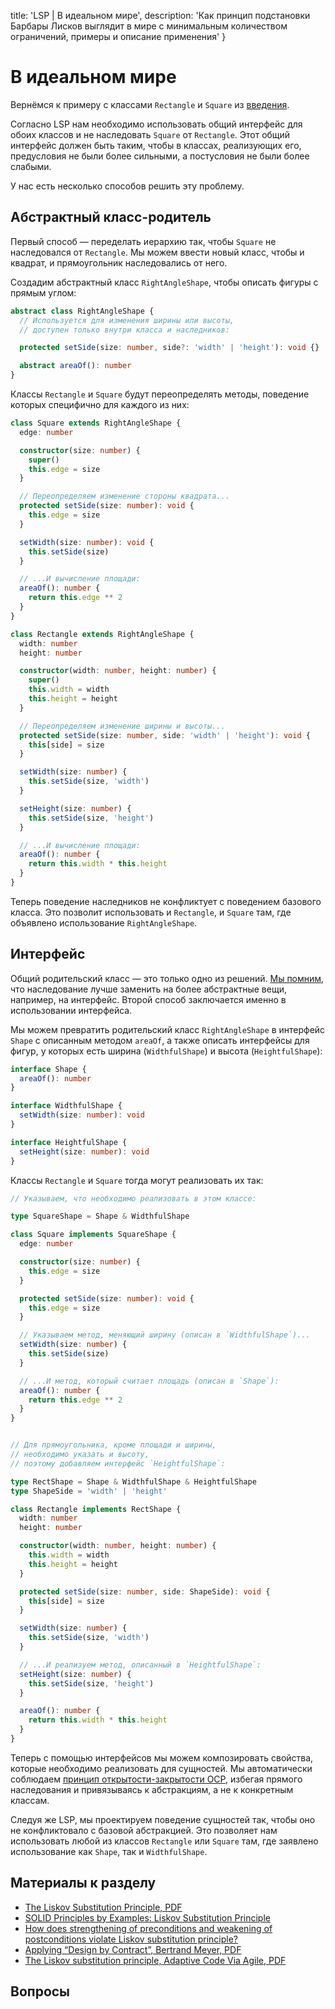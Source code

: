 
  title: 'LSP | В идеальном мире',
  description: 'Как принцип подстановки Барбары Лисков выглядит в мире с минимальным количеством ограничений, примеры и описание применения'
}


# В идеальном мире

Вернёмся к примеру с классами `Rectangle` и `Square` из [введения](/lsp).

Согласно LSP нам необходимо использовать общий интерфейс для обоих классов и не наследовать `Square` от `Rectangle`. Этот общий интерфейс должен быть таким, чтобы в классах, реализующих его, предусловия не были более сильными, а постусловия не были более слабыми.

У нас есть несколько способов решить эту проблему.

## Абстрактный класс-родитель

Первый способ — переделать иерархию так, чтобы `Square` не наследовался от `Rectangle`. Мы можем ввести новый класс, чтобы и квадрат, и прямоугольник наследовались от него.

Создадим абстрактный класс `RightAngleShape`, чтобы описать фигуры с прямым углом:

```ts
abstract class RightAngleShape {
  // Используется для изменения ширины или высоты,
  // доступен только внутри класса и наследников:

  protected setSide(size: number, side?: 'width' | 'height'): void {}

  abstract areaOf(): number
}
```

Классы `Rectangle` и `Square` будут переопределять методы, поведение которых специфично для каждого из них:

```ts
class Square extends RightAngleShape {
  edge: number

  constructor(size: number) {
    super()
    this.edge = size
  }

  // Переопределяем изменение стороны квадрата...
  protected setSide(size: number): void {
    this.edge = size
  }

  setWidth(size: number): void {
    this.setSide(size)
  }

  // ...И вычисление площади:
  areaOf(): number {
    return this.edge ** 2
  }
}

class Rectangle extends RightAngleShape {
  width: number
  height: number

  constructor(width: number, height: number) {
    super()
    this.width = width
    this.height = height
  }

  // Переопределяем изменение ширины и высоты...
  protected setSide(size: number, side: 'width' | 'height'): void {
    this[side] = size
  }

  setWidth(size: number) {
    this.setSide(size, 'width')
  }

  setHeight(size: number) {
    this.setSide(size, 'height')
  }

  // ...И вычисление площади:
  areaOf(): number {
    return this.width * this.height
  }
}
```

Теперь поведение наследников не конфликтует с поведением базового класса. Это позволит использовать и `Rectangle`, и `Square` там, где объявлено использование `RightAngleShape`.

## Интерфейс

Общий родительский класс — это только одно из решений. [Мы помним](/ocp), что наследование лучше заменить на более абстрактные вещи, например, на интерфейс. Второй способ заключается именно в использовании интерфейса.

Мы можем превратить родительский класс `RightAngleShape` в интерфейс `Shape` с описанным методом `areaOf`, а также описать интерфейсы для фигур, у которых есть ширина (`WidthfulShape`) и высота (`HeightfulShape`):

```ts
interface Shape {
  areaOf(): number
}

interface WidthfulShape {
  setWidth(size: number): void
}

interface HeightfulShape {
  setHeight(size: number): void
}
```

Классы `Rectangle` и `Square` тогда могут реализовать их так:

```ts
// Указываем, что необходимо реализовать в этом классе:

type SquareShape = Shape & WidthfulShape

class Square implements SquareShape {
  edge: number

  constructor(size: number) {
    this.edge = size
  }

  protected setSide(size: number): void {
    this.edge = size
  }

  // Указываем метод, меняющий ширину (описан в `WidthfulShape`)...
  setWidth(size: number) {
    this.setSide(size)
  }

  // ...И метод, который считает площадь (описан в `Shape`):
  areaOf(): number {
    return this.edge ** 2
  }
}


// Для прямоугольника, кроме площади и ширины,
// необходимо указать и высоту,
// поэтому добавляем интерфейс `HeightfulShape`:

type RectShape = Shape & WidthfulShape & HeightfulShape
type ShapeSide = 'width' | 'height'

class Rectangle implements RectShape {
  width: number
  height: number

  constructor(width: number, height: number) {
    this.width = width
    this.height = height
  }

  protected setSide(size: number, side: ShapeSide): void {
    this[side] = size
  }

  setWidth(size: number) {
    this.setSide(size, 'width')
  }

  // ...И реализуем метод, описанный в `HeightfulShape`:
  setHeight(size: number) {
    this.setSide(size, 'height')
  }

  areaOf(): number {
    return this.width * this.height
  }
}
```

Теперь с помощью интерфейсов мы можем композировать свойства, которые необходимо реализовать для сущностей. Мы автоматически соблюдаем [принцип открытости-закрытости OCP](/ocp), избегая прямого наследования и привязываясь к абстракциям, а не к конкретным классам.

Следуя же LSP, мы проектируем поведение сущностей так, чтобы оно не конфликтовало с базовой абстракцией. Это позволяет нам использовать любой из классов `Rectangle` или `Square` там, где заявлено использование как `Shape`, так и `WidthfulShape`.

## Материалы к разделу

- [The Liskov Substitution Principle, PDF](http://www.labri.fr/perso/clement/enseignements/ao/LSP.pdf)
- [SOLID Principles by Examples: Liskov Substitution Principle](https://dzone.com/articles/solid-principles-by-examples-liskov-substitution-p)
- [How does strengthening of preconditions and weakening of postconditions violate Liskov substitution principle?](https://softwareengineering.stackexchange.com/questions/187613/how-does-strengthening-of-preconditions-and-weakening-of-postconditions-violate)
- [Applying “Design by Contract”, Bertrand Meyer, PDF](http://se.ethz.ch/~meyer/publications/computer/contract.pdf)
- [The Liskov substitution principle, Adaptive Code Via Agile, PDF](https://www.managementboek.nl/code/inkijkexemplaar/9780735683204/adaptive-code-via-c-agile-coding-with-design-patterns-and-solid-principles-engels-gary-mclean-hall.pdf)

## Вопросы
<Quiz name='lsp-ideal-1' />
<Quiz name='lsp-ideal-2' />
